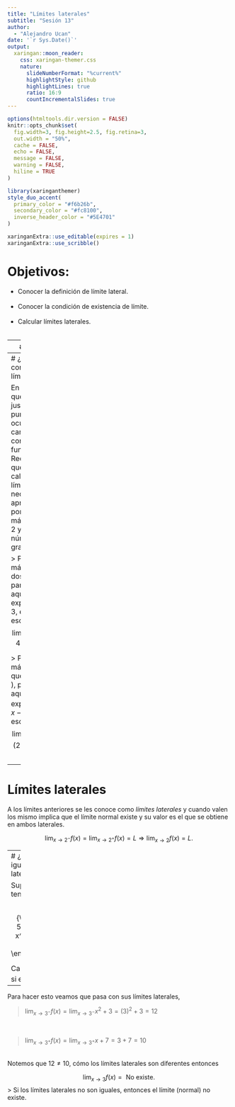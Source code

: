 ---
title: "Límites laterales"
subtitle: "Sesión 13"  
author: 
  - "Alejandro Ucan"
date: '`r Sys.Date()`'
output:
  xaringan::moon_reader:
    css: xaringan-themer.css
    nature:
      slideNumberFormat: "%current%"
      highlightStyle: github
      highlightLines: true
      ratio: 16:9
      countIncrementalSlides: true
---

```{r setup, include=FALSE}
options(htmltools.dir.version = FALSE)
knitr::opts_chunk$set(
  fig.width=3, fig.height=2.5, fig.retina=3,
  out.width = "50%",
  cache = FALSE,
  echo = FALSE,
  message = FALSE, 
  warning = FALSE,
  hiline = TRUE
)
```

```{r xaringan-themer, include=FALSE, warning=FALSE}
library(xaringanthemer)
style_duo_accent(
  primary_color = "#f6b26b",
  secondary_color = "#fc8100",
  inverse_header_color = "#5E4701"
)
```

```{r xaringan-editable, echo=FALSE}
xaringanExtra::use_editable(expires = 1)
xaringanExtra::use_scribble()
```
# Objetivos:

 * Conocer la definición de límite lateral. <br/> <br/>
 * Conocer la condición de existencia de límite. <br/> <br/>
 * Calcular límites laterales. <br/><br/>
 

---
# Ejemplo:

Consideremos la función definida a trozos:
$$f(x)=\left\{ \begin{array}{ll} 
4x-3 & x\leq 2 \\ 
x^2+x-1 & x>2 
\end{array}\right.$$

Encuentre los siguientes límites: $\displaystyle{\lim_{x\to 0} f(x),\, \lim_{x\to 2}f(x)}$ y $\displaystyle{\lim_{x\to 4}f(x)}.$
<br/><br/>

En el primer límite, $$\lim_{x\to 0}f(x)=4(0)-3=-3.$$

En el tercer límite, $$\lim_{x\to 4}f(x)=(4)^2-4-1=19.$$

---
# ¿Qué pasa con el segundo límite?

En este caso, quedamos justo en el punto donde ocurre el cambio de condición de la función. Recordemos que para calcular el límite necesitamos aproximaciones por números más chicos que 2 y por números más grandes que 2.

> Para números más chicos que dos ( $x\leq 2$ ), para calcular aquí usamos la expresión $4x-3,$ esto se escribe: $$ \lim_{x\to 2^- } f(x)=4(2)-3=5.$$

> Para números más grandes que dos ( $x> 2$ ), para calcular aquí usamos la expresión $x^2+x-1,$ esto se escribe: $$ \lim_{x\to 2^+ } f(x)=(2)^2+2-1=5.$$

---
# Límites laterales

A los límites anteriores se les conoce como _límites laterales_ y cuando valen los mismo implica que el límite normal existe y su valor es el que se obtiene en ambos laterales.

$$\lim_{ x \to 2^- } f(x) = \lim_{ x \to 2^+ } f(x) = L \Rightarrow \lim_{ x\to 2 } f(x)=L.$$

---
# ¿Siempre son iguales los límites laterales?

Supongamos que tenemos la función 

$$f(x)=\left\{\begin{array}{ll}
5x-1 & x\leq 1 \\
x^2+3 & 1<x<3 \\
x+7 & 3\leq x 
\end{array}\right.$$

Calcule $\displaystyle{\lim_{x\to 3}f(x)}$ si es posible.

---

Para hacer esto veamos que pasa con sus límites laterales, 

> $\displaystyle{\lim_{x\to 3^-}}f(x)=\displaystyle{\lim_{x\to 3^-}}x^2+3=(3)^2+3=12$

<br/>

> $\displaystyle{\lim_{x\to 3^+}}f(x)=\displaystyle{\lim_{x\to 3^+}}x+7=3+7=10$

<br/>
Notemos que $12\neq 10,$ cómo los límites laterales son diferentes entonces 

$$ \lim_{x\to 3}f(x)=\mbox{ No existe.}$$
> Si los límites laterales no son iguales, entonces el límite (normal) no existe.